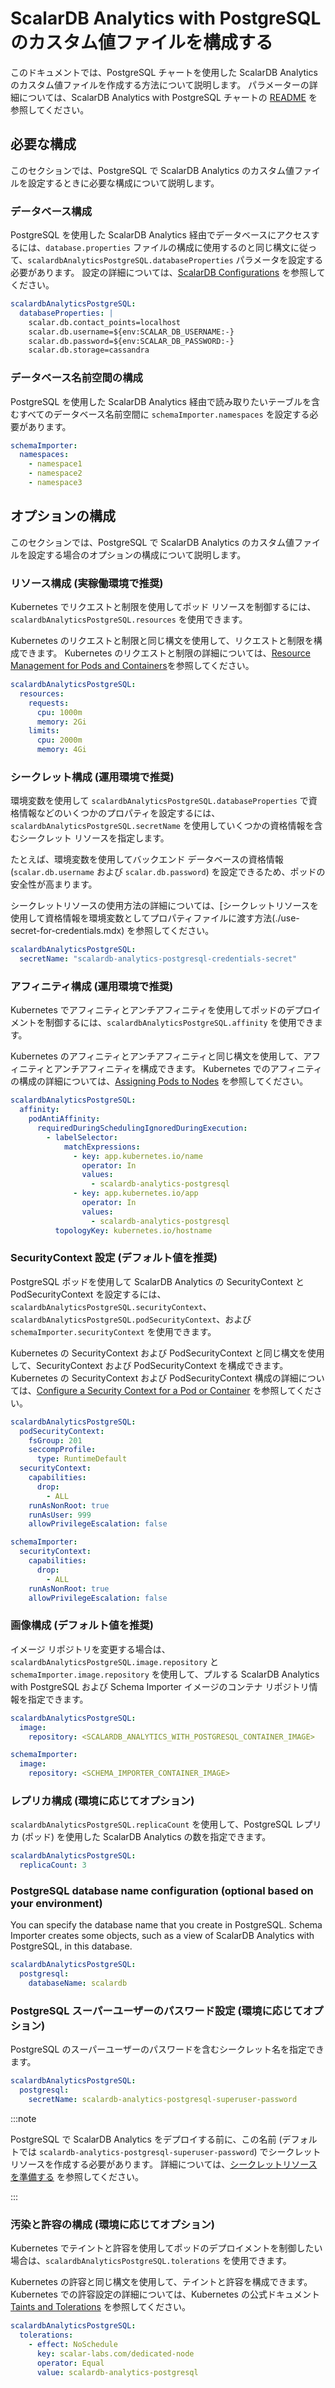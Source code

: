 # ScalarDB Analytics with PostgreSQL のカスタム値ファイルを構成する


<TranslationBanner />

このドキュメントでは、PostgreSQL チャートを使用した ScalarDB Analytics のカスタム値ファイルを作成する方法について説明します。 パラメーターの詳細については、ScalarDB Analytics with PostgreSQL チャートの [README](https://github.com/scalar-labs/helm-charts/blob/main/charts/scalardb-analytics-postgresql/README.md) を参照してください。

## 必要な構成

このセクションでは、PostgreSQL で ScalarDB Analytics のカスタム値ファイルを設定するときに必要な構成について説明します。

### データベース構成

PostgreSQL を使用した ScalarDB Analytics 経由でデータベースにアクセスするには、`database.properties` ファイルの構成に使用するのと同じ構文に従って、`scalardbAnalyticsPostgreSQL.databaseProperties` パラメータを設定する必要があります。 設定の詳細については、[ScalarDB Configurations](https://scalardb.scalar-labs.com/docs/latest/configurations/) を参照してください。

```yaml
scalardbAnalyticsPostgreSQL:
  databaseProperties: |
    scalar.db.contact_points=localhost
    scalar.db.username=${env:SCALAR_DB_USERNAME:-}
    scalar.db.password=${env:SCALAR_DB_PASSWORD:-}
    scalar.db.storage=cassandra
```

### データベース名前空間の構成

PostgreSQL を使用した ScalarDB Analytics 経由で読み取りたいテーブルを含むすべてのデータベース名前空間に `schemaImporter.namespaces` を設定する必要があります。

```yaml
schemaImporter:
  namespaces:
    - namespace1
    - namespace2
    - namespace3
```

## オプションの構成

このセクションでは、PostgreSQL で ScalarDB Analytics のカスタム値ファイルを設定する場合のオプションの構成について説明します。

### リソース構成 (実稼働環境で推奨)

Kubernetes でリクエストと制限を使用してポッド リソースを制御するには、`scalardbAnalyticsPostgreSQL.resources` を使用できます。

Kubernetes のリクエストと制限と同じ構文を使用して、リクエストと制限を構成できます。 Kubernetes のリクエストと制限の詳細については、[Resource Management for Pods and Containers](https://kubernetes.io/docs/concepts/configuration/manage-resources-containers/)を参照してください。

```yaml
scalardbAnalyticsPostgreSQL:
  resources:
    requests:
      cpu: 1000m
      memory: 2Gi
    limits:
      cpu: 2000m
      memory: 4Gi
```

### シークレット構成 (運用環境で推奨)

環境変数を使用して `scalardbAnalyticsPostgreSQL.databaseProperties` で資格情報などのいくつかのプロパティを設定するには、`scalardbAnalyticsPostgreSQL.secretName` を使用していくつかの資格情報を含むシークレット リソースを指定します。

たとえば、環境変数を使用してバックエンド データベースの資格情報 (`scalar.db.username` および `scalar.db.password`) を設定できるため、ポッドの安全性が高まります。

シークレットリソースの使用方法の詳細については、[シークレットリソースを使用して資格情報を環境変数としてプロパティファイルに渡す方法(./use-secret-for-credentials.mdx) を参照してください。

```yaml
scalardbAnalyticsPostgreSQL:
  secretName: "scalardb-analytics-postgresql-credentials-secret"
```

### アフィニティ構成 (運用環境で推奨)

Kubernetes でアフィニティとアンチアフィニティを使用してポッドのデプロイメントを制御するには、`scalardbAnalyticsPostgreSQL.affinity` を使用できます。

Kubernetes のアフィニティとアンチアフィニティと同じ構文を使用して、アフィニティとアンチアフィニティを構成できます。 Kubernetes でのアフィニティの構成の詳細については、[Assigning Pods to Nodes](https://kubernetes.io/docs/concepts/scheduling-eviction/assign-pod-node/) を参照してください。

```yaml
scalardbAnalyticsPostgreSQL:
  affinity:
    podAntiAffinity:
      requiredDuringSchedulingIgnoredDuringExecution:
        - labelSelector:
            matchExpressions:
              - key: app.kubernetes.io/name
                operator: In
                values:
                  - scalardb-analytics-postgresql
              - key: app.kubernetes.io/app
                operator: In
                values:
                  - scalardb-analytics-postgresql
          topologyKey: kubernetes.io/hostname
```

### SecurityContext 設定 (デフォルト値を推奨)

PostgreSQL ポッドを使用して ScalarDB Analytics の SecurityContext と PodSecurityContext を設定するには、`scalardbAnalyticsPostgreSQL.securityContext`、`scalardbAnalyticsPostgreSQL.podSecurityContext`、および `schemaImporter.securityContext` を使用できます。

Kubernetes の SecurityContext および PodSecurityContext と同じ構文を使用して、SecurityContext および PodSecurityContext を構成できます。 Kubernetes の SecurityContext および PodSecurityContext 構成の詳細については、[Configure a Security Context for a Pod or Container](https://kubernetes.io/docs/tasks/configure-pod-container/security-context/) を参照してください。

```yaml
scalardbAnalyticsPostgreSQL:
  podSecurityContext:
    fsGroup: 201
    seccompProfile:
      type: RuntimeDefault
  securityContext:
    capabilities:
      drop:
        - ALL
    runAsNonRoot: true
    runAsUser: 999
    allowPrivilegeEscalation: false

schemaImporter:
  securityContext:
    capabilities:
      drop:
        - ALL
    runAsNonRoot: true
    allowPrivilegeEscalation: false
```

### 画像構成 (デフォルト値を推奨)

イメージ リポジトリを変更する場合は、`scalardbAnalyticsPostgreSQL.image.repository` と `schemaImporter.image.repository` を使用して、プルする ScalarDB Analytics with PostgreSQL および Schema Importer イメージのコンテナ リポジトリ情報を指定できます。

```yaml
scalardbAnalyticsPostgreSQL:
  image:
    repository: <SCALARDB_ANALYTICS_WITH_POSTGRESQL_CONTAINER_IMAGE>

schemaImporter:
  image:
    repository: <SCHEMA_IMPORTER_CONTAINER_IMAGE>
```

### レプリカ構成 (環境に応じてオプション)

`scalardbAnalyticsPostgreSQL.replicaCount` を使用して、PostgreSQL レプリカ (ポッド) を使用した ScalarDB Analytics の数を指定できます。

```yaml
scalardbAnalyticsPostgreSQL:
  replicaCount: 3
```

### PostgreSQL database name configuration (optional based on your environment)

You can specify the database name that you create in PostgreSQL. Schema Importer creates some objects, such as a view of ScalarDB Analytics with PostgreSQL, in this database.

```yaml
scalardbAnalyticsPostgreSQL:
  postgresql:
    databaseName: scalardb
```

### PostgreSQL スーパーユーザーのパスワード設定 (環境に応じてオプション)

PostgreSQL のスーパーユーザーのパスワードを含むシークレット名を指定できます。

```yaml
scalardbAnalyticsPostgreSQL:
  postgresql:
    secretName: scalardb-analytics-postgresql-superuser-password
```

:::note

PostgreSQL で ScalarDB Analytics をデプロイする前に、この名前 (デフォルトでは `scalardb-analytics-postgresql-superuser-password`) でシークレット リソースを作成する必要があります。 詳細については、[シークレットリソースを準備する](how-to-deploy-scalardb-analytics-postgresql.mdx#シークレットリソースを準備する) を参照してください。

:::

### 汚染と許容の構成 (環境に応じてオプション)

Kubernetes でテイントと許容を使用してポッドのデプロイメントを制御したい場合は、`scalardbAnalyticsPostgreSQL.tolerations` を使用できます。

Kubernetes の許容と同じ構文を使用して、テイントと許容を構成できます。 Kubernetes での許容設定の詳細については、Kubernetes の公式ドキュメント [Taints and Tolerations](https://kubernetes.io/docs/concepts/scheduling-eviction/taint-and-toleration/) を参照してください。

```yaml
scalardbAnalyticsPostgreSQL:
  tolerations:
    - effect: NoSchedule
      key: scalar-labs.com/dedicated-node
      operator: Equal
      value: scalardb-analytics-postgresql
```
